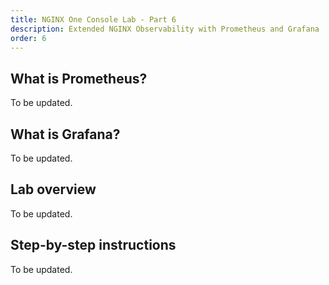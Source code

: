 ```yaml
---
title: NGINX One Console Lab - Part 6
description: Extended NGINX Observability with Prometheus and Grafana
order: 6
---
```


## What is Prometheus? 

To be updated.

## What is Grafana?

To be updated.

## Lab overview

To be updated.

## Step-by-step instructions
 
To be updated.



